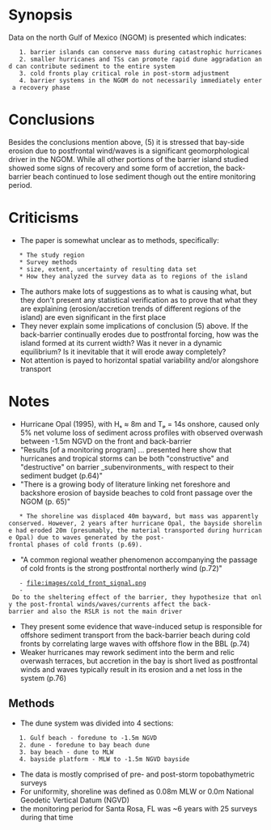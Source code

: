 = Synopsis =
Data on the north Gulf of Mexico (NGOM) is presented which indicates:
	1. barrier islands can conserve mass during catastrophic hurricanes
	2. smaller hurricanes and TSs can promote rapid dune aggradation and can contribute sediment to the entire system
	3. cold fronts play critical role in post-storm adjustment
	4. barrier systems in the NGOM do not necessarily immediately enter a recovery phase

= Conclusions =
Besides the conclusions mention above, (5) it is stressed that bay-side erosion due to postfrontal wind/waves is a significant geomorphological driver in the NGOM. While all other portions of the barrier island studied showed some signs of recovery and some form of accretion, the back-barrier beach continued to lose sediment though out the entire monitoring period.

= Criticisms =
* The paper is somewhat unclear as to methods, specifically:
	* The study region
	* Survey methods
	* size, extent, uncertainty of resulting data set
	* How they analyzed the survey data as to regions of the island
* The authors make lots of suggestions as to what is causing what, but they don't present any statistical verification as to prove that what they are explaining (erosion/accretion trends of different regions of the island) are even significant in the first place
* They never explain some implications of conclusion (5) above. If the back-barrier continually erodes due to postfrontal forcing, how was the island formed at its current width? Was it never in a dynamic equilibrium? Is it inevitable that it will erode away completely?
* Not attention is payed to horizontal spatial variability and/or alongshore transport

= Notes =
* Hurricane Opal (1995), with Hₛ ≈ 8m and Tₚ = 14s onshore, caused only 5% net volume loss of sediment across profiles with observed overwash between -1.5m NGVD on the front and back-barrier
* "Results [of a monitoring program] ... presented here show that hurricanes and tropical storms can be both "constructive" and "destructive" on barrier _subenvironments_ with respect to their sediment budget (p.64)"
* "There is a growing body of literature linking net foreshore and backshore erosion of bayside beaches to cold front passage over the NGOM (p. 65)"
	* The shoreline was displaced 40m bayward, but mass was apparently conserved. However, 2 years after hurricane Opal, the bayside shoreline had eroded 20m (presumably, the material transported during hurricane Opal) due to waves generated by the post-frontal phases of cold fronts (p.69).
* "A common regional weather phenomenon accompanying the passage of cold fronts is the strong postfrontal northerly wind (p.72)"
	- [[file:images/cold_front_signal.png]]
	- Do to the sheltering effect of the barrier, they hypothesize that only the post-frontal winds/waves/currents affect the back-barrier and also the RSLR is not the main driver
* They present some evidence that wave-induced setup is responsible for offshore sediment transport from the back-barrier beach during cold fronts by correlating large waves with offshore flow in the BBL (p.74)
* Weaker hurricanes may rework sediment into the berm and relic overwash terraces, but accretion in the bay is short lived as postfrontal winds and waves typically result in its erosion and a net loss in the system (p.76)

== Methods ==
* The dune system was divided into 4 sections:
	1. Gulf beach - foredune to -1.5m NGVD
	2. dune - foredune to bay beach dune
	3. bay beach - dune to MLW
	4. bayside platform - MLW to -1.5m NGVD bayside
* The data is mostly comprised of pre- and post-storm topobathymetric surveys
* For uniformity, shoreline was defined as 0.08m MLW or 0.0m National Geodetic Vertical Datum (NGVD)
* the monitoring period for Santa Rosa, FL was ~6 years with 25 surveys during that time

